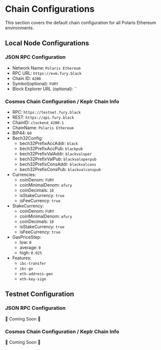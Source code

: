 # Chain Configurations

This section covers the default chain configuration for all Polaris Ethereum 
environments.
## Local Node Configurations

### JSON RPC Configuration
- Network Name: `Polaris Ethereum`
- RPC URL: `https://evm.fury.black`
- Chain ID: `4200`
- Symbol(optional): `FURY`
- Block Explorer URL (optional): ``

### Cosmos Chain Configuration / Keplr Chain Info
- RPC: `https://testnet.fury.black`
- REST: `https://api.fury.black`
- ChainID: `clockend_4200-1`
- ChainName: `Polaris Ethereum`
- BIP44: `60`
- Bech32Config:
    - bech32PrefixAccAddr: `black`
    - bech32PrefixAccPub: `blackpub`
    - bech32PrefixValAddr: `blackvaloper`
    - bech32PrefixValPub: `blackvaloperpub`
    - bech32PrefixConsAddr: `blackvalcons`
    - bech32PrefixConsPub: `blackvalconspub`
- Currencies:
    - coinDenom: `FURY`
    - coinMinimalDenom: `afury`
    - coinDecimals: `18`
    - isStakeCurrency: `true`
    - isFeeCurrency: `true`
- StakeCurrency:
    - coinDenom: `FURY`
    - coinMinimalDenom: `afury`
    - coinDecimals: `18`
    - isStakeCurrency: `true`
    - isFeeCurrency: `true`
- GasPriceStep:
    - low: `0`
    - average: `0`
    - high: `0.025`
- Features:
    - `ibc-transfer`
    - `ibc-go`
    - `eth-address-gen`
    - `eth-key-sign`
## Testnet Configuration

### JSON RPC Configuration
🚧 Coming Soon 🚧

### Cosmos Chain Configuration / Keplr Chain Info
🚧 Coming Soon 🚧
